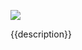 ::::: {.hex}

:::: {.hex-inner}

[![](https://raw.githubusercontent.com/epiverse-trace/hex-stickers/main/thumbs/{{pkgname}}.png){fig-alt="{{pkgname}} logo"}](https://epiverse-trace.github.io/{{pkgname}})

::: {.description}

{{description}}

:::

::::

:::::
